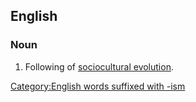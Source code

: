 ==English==
{{wikipedia|Sociocultural evolution}}

===Noun===
{{en-noun|head=[[sociocultural]] [[evolutionism]]|-}}
# Following of [[sociocultural evolution]].
[[Category:English words suffixed with -ism]]